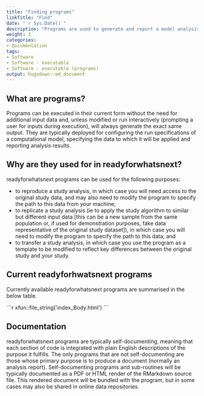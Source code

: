 ```yaml
---
title: "Finding programs"
linkTitle: "Find"
date: "`r Sys.Date()`"
description: "Programs are used to generate and report a model analysis."
weight: 3
categories: 
- Documentation
tags: 
- Software
- Software - executable
- Software - executable (programs)
output: hugodown::md_document
---
```


## What are programs?
Programs can be executed in their current form without the need for additional input data and, unless modified or run interactively (prompting a user for inputs during execution), will always generate the exact same output. They are typically deployed for configuring the run specifications of a computational model, specifying the data to which it will be applied and reporting analysis results. 

## Why are they used for in readyforwhatsnext?
readyforwhatsnext programs can be used for the following purposes:

- to reproduce a study analysis, in which case you will need access to the original study data, and may also need to modify the program to specify the path to this data from your machine;
- to replicate a study analysis (ie to apply the study algorithm to similar but different input data [this can be a new sample from the same population or, if used for demonstration purposes, fake data representative of the original study dataset]), in which case you will need to modify the program to specify the path to this data; and
- to transfer a study analysis, in which case you use the program as a template to be modified to reflect key differences between the original study and your study.

## Current readyforhwatsnext programs
Currently available readyforwhatsnext programs are summarised in the below table.

````{=html}
```r
xfun::file_string('index_Body.html')
```
````

## Documentation
readyforwhatsnext programs are typically self-documenting, meaning that each section of code is integrated with plain English descriptions of the purpose it fulfills. The only programs that are not self-documenting are those whose primary purpose is to produce a document (normally an analysis report). Self-documenting programs and sub-routines will be typically documented as a PDF or HTML render of the RMarkdown source file. This rendered document will be bundled with the program, but in some cases may also be shared in online data repositories.

